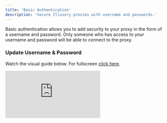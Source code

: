 ```yaml
---
title: 'Basic Authentication'
description: 'Secure Illusory proxies with username and passwords.'
---
```


Basic authentication allows you to add security to your proxy in the form of a username and password. Only someone who has access to your username and password will be able to connect to the proxy.

### Update Username & Password

Watch the visual guide below. For fullscreen [click here](https://app.arcade.software/share/KsUVtnpq5tV1hNivKtVo).

<div style={{
  position: 'relative',
  paddingBottom: 'calc(66% + 41px)',
  height: '0'
  }}>
<iframe
  src="https://demo.arcade.software/KsUVtnpq5tV1hNivKtVo?embed"
  title="Basic Authentication"
  frameborder="0"
  loading="lazy"
  allowfullscreen
  webkitallowfullscreen
  mozallowfullscreen
  style={{
    background: '#000000',
    width: '100%',
    height: '100%',
    position: 'absolute',
    top: '0',
    left: '0',
    colorScheme: 'none'
  }}></iframe>
</div>
